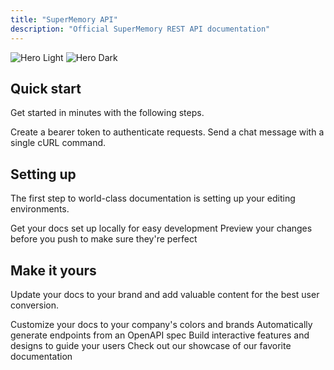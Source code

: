 ```yaml
---
title: "SuperMemory API"
description: "Official SuperMemory REST API documentation"
---
```


<img
  className='block dark:hidden'
  src='/images/hero-light.png'
  alt='Hero Light'
/>
<img
  className='hidden dark:block'
  src='/images/hero-dark.png'
  alt='Hero Dark'
/>

## Quick start

Get started in minutes with the following steps.

<CardGroup cols={2}>
  <Card
    title='Generate an API Key'
    icon='key'
    href='/api-reference/introduction#authentication'
  >
    Create a bearer token to authenticate requests.
  </Card>
  <Card title='Make Your First Request' icon='rocket' href='/quickstart'>
    Send a chat message with a single cURL command.
  </Card>
</CardGroup>

## Setting up

The first step to world-class documentation is setting up your editing environments.

<CardGroup cols={2}>
  <Card
    title='Edit Your Docs'
    icon='pen-to-square'
    href='https://mintlify.com/docs/quickstart'
  >
    Get your docs set up locally for easy development
  </Card>
  <Card
    title='Preview Changes'
    icon='image'
    href='https://mintlify.com/docs/development'
  >
    Preview your changes before you push to make sure they're perfect
  </Card>
</CardGroup>

## Make it yours

Update your docs to your brand and add valuable content for the best user conversion.

<CardGroup cols={2}>
  <Card
    title='Customize Style'
    icon='palette'
    href='https://mintlify.com/docs/settings/global'
  >
    Customize your docs to your company's colors and brands
  </Card>
  <Card
    title='Reference APIs'
    icon='code'
    href='https://mintlify.com/docs/api-playground/openapi'
  >
    Automatically generate endpoints from an OpenAPI spec
  </Card>
  <Card
    title='Add Components'
    icon='screwdriver-wrench'
    href='https://mintlify.com/docs/content/components/accordions'
  >
    Build interactive features and designs to guide your users
  </Card>
  <Card
    title='Get Inspiration'
    icon='stars'
    href='https://mintlify.com/customers'
  >
    Check out our showcase of our favorite documentation
  </Card>
</CardGroup>
